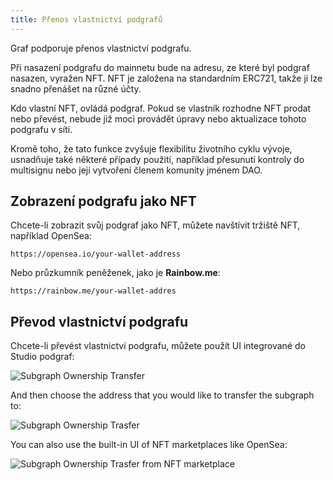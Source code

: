 ```yaml
---
title: Přenos vlastnictví podgrafů
---
```


Graf podporuje přenos vlastnictví podgrafu.

Při nasazení podgrafu do mainnetu bude na adresu, ze které byl podgraf nasazen, vyražen NFT. NFT je založena na standardním ERC721, takže ji lze snadno přenášet na různé účty.

Kdo vlastní NFT, ovládá podgraf. Pokud se vlastník rozhodne NFT prodat nebo převést, nebude již moci provádět úpravy nebo aktualizace tohoto podgrafu v síti.

Kromě toho, že tato funkce zvyšuje flexibilitu životního cyklu vývoje, usnadňuje také některé případy použití, například přesunutí kontroly do multisignu nebo její vytvoření členem komunity jménem DAO.

## Zobrazení podgrafu jako NFT

Chcete-li zobrazit svůj podgraf jako NFT, můžete navštívit tržiště NFT, například OpenSea:

```
https://opensea.io/your-wallet-address
```

Nebo průzkumník peněženek, jako je **Rainbow.me**:

```
https://rainbow.me/your-wallet-addres
```

## Převod vlastnictví podgrafu

Chcete-li převést vlastnictví podgrafu, můžete použít UI integrované do Studio podgraf:

![Subgraph Ownership Transfer](/img/subgraph-ownership-transfer-1.png)

And then choose the address that you would like to transfer the subgraph to:

![Subgraph Ownership Trasfer](/img/subgraph-ownership-transfer-2.png)

You can also use the built-in UI of NFT marketplaces like OpenSea:

![Subgraph Ownership Trasfer from NFT marketplace](/img/subgraph-ownership-transfer-nft-marketplace.png)

